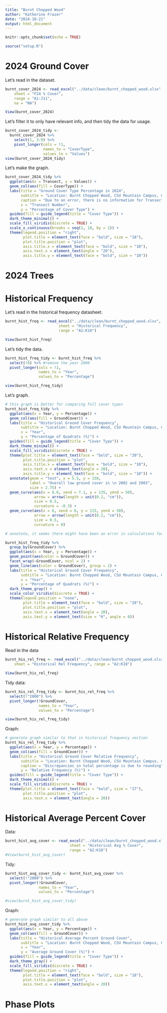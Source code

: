 ```yaml
---
title: "Burnt Chopped Wood"
author: "Katherine Frazer"
date: "2024-10-21"
output: html_document
---
```


```r
knitr::opts_chunk$set(echo = TRUE)
```

```r
source("setup.R")
```

# 2024 Ground Cover

Let's read in the dataset.

```r
burnt_cover_2024 <- read_excel("../data/clean/burnt_chopped_wood.xlsx", 
    sheet = "F24 % Cover", 
    range = "A1:J11", 
    na = "NA")

View(burnt_cover_2024)
```

Let's filter it to only have relevant info, and then tidy the data for usage.

```r
burnt_cover_2024_tidy <-
  burnt_cover_2024 %>%
    select(1, 3:9) %>%
    pivot_longer(cols = !1, 
                 names_to = "CoverType", 
                 values_to = "Values")
view(burnt_cover_2024_tidy)
```

Let's make the graph.

```r
burnt_cover_2024_tidy %>%
  ggplot(aes(x = Transect, y = Values)) +
  geom_col(aes(fill = CoverType)) +
  labs(title = "Ground Cover Type Percentage in 2024",
       subtitle = "Location: Burnt Chopped Wood, CSU Mountain Campus, CO",
       caption = "Due to an error, there is no information for Transects 5 and 8.",
       x = "Transect Number",
       y = "Percentage of Cover Type") +
  guides(fill = guide_legend(title = "Cover Type")) +
  dark_theme_minimal() +
  scale_fill_viridis(discrete = TRUE) +
  scale_x_continuous(breaks = seq(1, 10, by = 1)) +
  theme(legend.position = "right",
        plot.title = element_text(face = "bold", size = "18"),
        plot.title.position = "plot",
        axis.title.x = element_text(face = "bold", size = "10"),
        axis.text.x = element_text(angle = "20"),
        axis.title.y = element_text(face = "bold", size = "10"))
```

# 2024 Trees

# Historical Frequency

Let's read in the historical frequency datasheet.

```r
burnt_hist_freq <- read_excel("../data/clean/burnt_chopped_wood.xlsx",
                        sheet = "Historical Frequency", 
                        range = "A2:K10")

View(burnt_hist_freq)
```

Let's tidy the data.

```r
burnt_hist_freq_tidy <- burnt_hist_freq %>%
  select(!6) %>% #remove the year 2000
  pivot_longer(cols = !1, 
               names_to = "Year", 
               values_to = "Percentage")

view(burnt_hist_freq_tidy)
```

Let's graph.

```r
# this graph is better for comparing full cover types
burnt_hist_freq_tidy %>%
  ggplot(aes(x = Year, y = Percentage)) +
  geom_col(aes(fill = GroundCover)) +
  labs(title = "Historical Ground Cover Frequency",
       subtitle = "Location: Burnt Chopped Wood, CSU Mountain Campus, CO",
       x = "Year",
       y = "Percentage of Quadrats (%)") +
  guides(fill = guide_legend(title = "Cover Type")) +
  dark_theme_minimal() +
  scale_fill_viridis(discrete = TRUE) +
  theme(plot.title = element_text(face = "bold", size = "20"),
        plot.title.position = "plot", 
        axis.title.x = element_text(face = "bold", size = "10"),
        axis.text.x = element_text(angle = 20),
        axis.title.y = element_text(face = "bold", size = "10")) +
  annotate(geom = "text", x = 5.5, y = 150,         
           label = "Overall low ground cover in \n 2002 and 2003",
           size = 2.75) +
  geom_curve(aes(x = 6.6, xend = 7.1, y = 135, yend = 50),
             arrow = arrow(length = unit(0.2, "cm")),
             size = 0.5,
             curvature = -0.3) +
  geom_curve(aes(x = 6, xend = 6, y = 115, yend = 50),
             arrow = arrow(length = unit(0.2, "cm")),
             size = 0.5,
             curvature = 0)

# annotate, it seems there might have been an error in calculations for 2002 and 2003
```

```r
burnt_hist_freq_tidy %>%
  group_by(GroundCover) %>%
  ggplot(aes(x = Year, y = Percentage)) +
  geom_point(aes(color = GroundCover)) +
  facet_wrap(~GroundCover, ncol = 2) +
  geom_line(aes(color = GroundCover), group = 1) +
  labs(title = "Historical Ground Cover Frequency",
       subtitle = "Location: Burnt Chopped Wood, CSU Mountain Campus, CO",
       x = "Year",
       y = "Percentage of Quadrats (%)") +
  dark_theme_gray() +
  scale_color_viridis(discrete = TRUE) +
  theme(legend.position = "none",
        plot.title = element_text(face = "bold", size = "20"),
        plot.title.position = "plot", 
        axis.text.x = element_text(angle = 20),
        axis.text.y = element_text(size = "6", angle = 0))
```

# Historical Relative Frequency

Read in the data

```r
burnt_his_rel_freq <- read_excel("../data/clean/burnt_chopped_wood.xlsx", 
    sheet = "Historical Rel Frequency", range = "A2:K10")

View(burnt_his_rel_freq)
```

Tidy data:

```r
burnt_his_rel_freq_tidy <- burnt_his_rel_freq %>%
  select(!"2000") %>%
  pivot_longer(!GroundCover, 
               names_to = "Year", 
               values_to = "Percentage")

view(burnt_his_rel_freq_tidy)
```

Graph:

```r
# generate graph similar to that in historical frequency section
burnt_his_rel_freq_tidy %>%
  ggplot(aes(x = Year, y = Percentage)) +
  geom_col(aes(fill = GroundCover)) +
  labs(title = "Historical Ground Cover Relative Frequency",
       subtitle = "Location: Burnt Chopped Wood, CSU Mountain Campus, CO",
       caption = "Discrepancies in total percentage is due to rounding",
       y = "Relative Frequency (%)") +
  guides(fill = guide_legend(title = "Cover Type")) +
  dark_theme_minimal() +
  scale_fill_viridis(discrete = TRUE) +
  theme(plot.title = element_text(face = "bold", size = "17"),
        plot.title.position = "plot",
        axis.text.x = element_text(angle = 20))
```

# Historical Average Percent Cover

Data:

```r
burnt_hist_avg_cover <- read_excel("../data/clean/burnt_chopped_wood.xlsx", 
                             sheet = "Historical Avg % Cover", 
                             range = "A2:K10")
#View(burnt_hist_avg_cover)
```

Tidy:

```r
burnt_hist_avg_cover_tidy <- burnt_hist_avg_cover %>%
  select(!"2000") %>%
  pivot_longer(!GroundCover, 
               names_to = "Year",
               values_to = "Percentage")

#view(burnt_hist_avg_cover_tidy)
```

Graph:

```r
# generate graph similar to all above
burnt_hist_avg_cover_tidy %>%
  ggplot(aes(x = Year, y = Percentage)) +
  geom_col(aes(fill = GroundCover)) +
  labs(title = "Historical Average Percent Ground Cover",
       subtitle = "Location: Burnt Chopped Wood, CSU Mountain Campus, CO",
       x = "Year",
       y = "Average Ground Cover (%)") +
  guides(fill = guide_legend(title = "Cover Type")) +
  dark_theme_gray() +
  scale_fill_viridis(discrete = TRUE) +
  theme(legend.position = "right",
        plot.title = element_text(face = "bold", size = "18"),
        plot.title.position = "plot", 
        axis.text.x = element_text(angle = 20))
```

# Phase Plots
